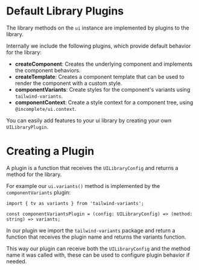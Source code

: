 
<Meta title='Internals/Library Plugins' />

# Default Library Plugins

The library methods on the `ui` instance are implemented by plugins to the library.

Internally we include the following plugins, which provide default behavior for the library:

- **createComponent**: Creates the underlying component and implements the component behaviors.
- **createTemplate**: Creates a component template that can be used to render the component with a custom style.
- **componentVariants**: Create styles for the component's variants using `tailwind-variants`.
- **componentContext**: Create a style context for a component tree, using `@incomplete/ui.context`.

You can easily add features to your ui library by creating your own `UILibraryPlugin`.

# Creating a Plugin

A plugin is a function that receives the `UILibraryConfig` and returns a method for the library.

For example our `ui.variants()` method is implemented by the `componentVariants` plugin:

```tsx
import { tv as variants } from 'tailwind-variants';

const componentVariantsPlugin = (config: UILibraryConfig) => (method: string) => variants;
```

In our plugin we import the `tailwind-variants` package and return a function that receives the plugin name and returns the variants function.

This way our plugin can receive both the `UILibraryConfig` and the method name it was called with, these can be used to configure plugin behavior if needed.
